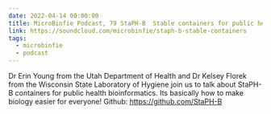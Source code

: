 ```yaml
---
date: 2022-04-14 00:00:00
title: MicroBinfie Podcast, 79 StaPH-B  Stable containers for public health bioinformatics
link: https://soundcloud.com/microbinfie/staph-b-stable-containers
tags:
  - microbinfie
  - podcast
---
```

Dr Erin Young from the Utah Department of Health and Dr Kelsey Florek
from the Wisconsin State Laboratory of Hygiene join us to talk about
StaPH-B containers for public health bioinformatics. Its basically how
to make biology easier for everyone!  Github:
https://github.com/StaPH-B

